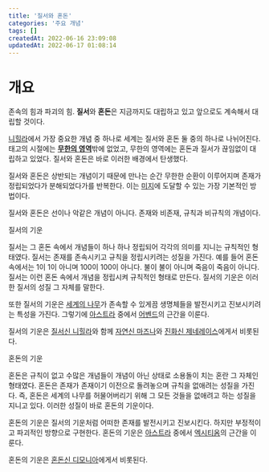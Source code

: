 ```yaml
---
title: '질서와 혼돈'
categories: '주요 개념'
tags: []
createdAt: 2022-06-16 23:09:08
updatedAt: 2022-06-17 01:08:14
---
```


# 개요
<QBlock>
  <P>존속의 힘과 파괴의 힘. <Strong>질서</Strong>와 <Strong>혼돈</Strong>은 지금까지도 대립하고 있고 앞으로도 계속해서 대립할 것이다.</P>
</QBlock>

[니힐라](니힐라_위키)에서 가장 중요한 개념 중 하나로 세계는 질서와 혼돈 둘 중의 하나로 나뉘어진다. 태고의 시절에는 [**무한의 영역**](세계의_구조#무한의_영역)밖에 없었고, 무한의 영역에는 혼돈과 질서가 끊임없이 대립하고 있었다. 질서와 혼돈은 바로 이러한 배경에서 탄생했다.

질서와 혼돈은 상반되는 개념이기 때문에 만나는 순간 무한한 순환이 이루어지며 존재가 정립되었다가 분해되었다가를 반복한다. 이는 [미지](미지)에 도달할 수 있는 가장 기본적인 방법이다.

질서와 혼돈은 선이나 악같은 개념이 아니다. 존재와 비존재, 규칙과 비규칙의 개념이다.

<H type='h2' name='질서의_기운'>질서의 기운</H>

질서는 그 혼돈 속에서 개념들이 하나 하나 정립되어 각각의 의미를 지니는 규칙적인 형태였다. 질서는 존재를 존속시키고 규칙을 정립시키려는 성질을 가진다. 예를 들어 혼돈 속에서는 1이 1이 아니며 100이 100이 아니다. 불이 불이 아니며 죽음이 죽음이 아니다. 질서는 이런 혼돈 속에서 개념을 정립시켜 규칙적인 형태로 만든다. 질서의 기운은 이러한 질서의 성질 그 자체를 말한다.

또한 질서의 기운은 [세계의 나무](세계의_구조#세계의_나무)가 존속할 수 있게끔 생명체들을 발전시키고 진보시키려는 특성을 가진다. 그렇기에 [아스트라](아스트라) 중에서 [어벤드](어벤드)의 근간을 이룬다.

질서의 기운은 [질서신 니힐라](질서신_니힐라)와 함께 [자연신 마즈나](자연신_마즈나)와 [진화신 제네레이스](진화신_제네레이스)에게서 비롯된다.

<H type='h2' name='혼돈의_기운'>혼돈의 기운</H>

혼돈은 규칙이 없고 수많은 개념들이 개념이 아닌 상태로 소용돌이 치는 혼란 그 자체인 형태였다. 혼돈은 존재가 존재이기 이전으로 돌려놓으며 규칙을 없애려는 성질을 가진다. 즉, 혼돈은 세계의 나무를 허물어버리기 위해 그 모든 것들을 없애려고 하는 성질을 지니고 있다. 이러한 성질이 바로 혼돈의 기운이다.

혼돈의 기운은 질서의 기운처럼 어떠한 존재를 발전시키고 진보시킨다. 하지만 부정적이고 파괴적인 방향으로 구현한다. 혼돈의 기운은 [아스트라](아스트라) 중에서 [엑시티옴](엑시티옴)의 근간을 이룬다.

혼돈의 기운은 [혼돈신 디모니아](혼돈신_디모니아)에게서 비롯된다.
